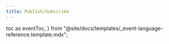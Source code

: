 ```yaml
---
title: Publish/Subscribe
---
```


  toc as eventToc,
} from "@site/docs/templates/_event-language-reference.template.mdx";

<EventTemplate
  codeLang="typescript"
  createCollection={createCollectionSource}
  simplePublish={simplePublishSource}
  simpleSubscribe={simpleSubscribeSource}
  batchPublish={batchPublishSource}
  filterSubscribe={filterSubscribeSource}
/>

